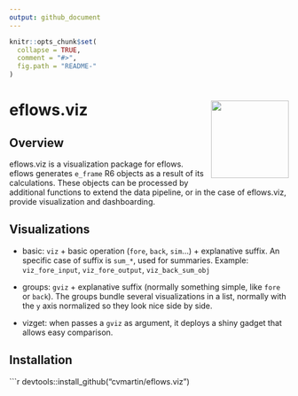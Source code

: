 ```yaml
---
output: github_document
---
```


<!-- README.md is generated from README.Rmd. Please edit that file -->

```r
knitr::opts_chunk$set(
  collapse = TRUE,
  comment = "#>",
  fig.path = "README-"
)
```

# eflows.viz <img src="man/figures/eflows_viz_logo.png" align="right" width="140" />

## Overview

eflows.viz is a visualization package for eflows. eflows generates `e_frame` R6 objects as a result of its calculations. These objects can be processed by additional functions to extend the data pipeline, or in the case of eflows.viz, provide visualization and dashboarding.   

## Visualizations

- basic: `viz` + basic operation (`fore`, `back`, `sim`...) + explanative suffix. An specific case of suffix is `sum_*`, used for summaries. Example: `viz_fore_input`, `viz_fore_output`, `viz_back_sum_obj`

- groups: `gviz` + explanative suffix (normally something simple, like `fore` or `back`). The groups bundle several visualizations in a list, normally with the `y` axis normalized so they look nice side by side. 

- vizget: when passes a `gviz` as argument, it deploys a shiny gadget that allows easy comparison. 

## Installation

```r
devtools::install_github("cvmartin/eflows.viz")
